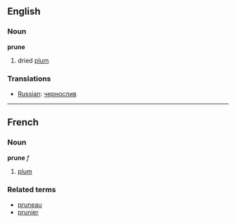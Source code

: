 ==English==
===Noun===
'''prune'''

# dried [[plum]]

===Translations===
*[[Russian]]: [[чернослив]]

----

==French==
===Noun===
'''prune''' ''f''

# [[plum]]

===Related terms===
*[[pruneau]]
*[[prunier]]
